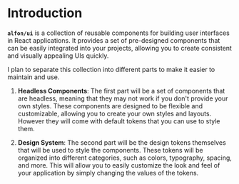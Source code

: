 # Introduction

**`alfon/ui`** is a collection of reusable components for building user interfaces in React applications. It provides a set of pre-designed components that can be easily integrated into your projects, allowing you to create consistent and visually appealing UIs quickly.

I plan to separate this collection into different parts to make it easier to maintain and use. 

1. **Headless Components**: The first part will be a set of components that are headless, meaning that they may not work if you don't provide your own styles. These components are designed to be flexible and customizable, allowing you to create your own styles and layouts. However they will come with default tokens that you can use to style them.

2. **Design System**: The second part will be the design tokens themselves that will be used to style the components. These tokens will be organized into different categories, such as colors, typography, spacing, and more. This will allow you to easily customize the look and feel of your application by simply changing the values of the tokens.
